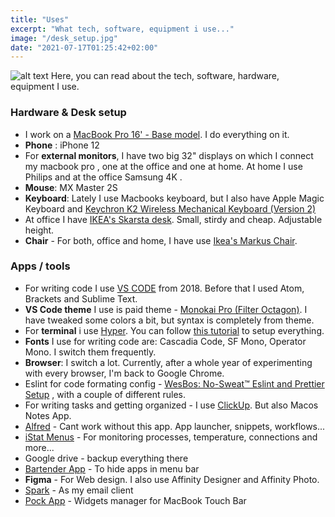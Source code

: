 ```yaml
---
title: "Uses"
excerpt: "What tech, software, equipment i use..."
image: "/desk_setup.jpg"
date: "2021-07-17T01:25:42+02:00"
---
```


![alt text](/desk_setup.jpg)
Here, you can read about the tech, software, hardware, equipment I use.

### Hardware & Desk setup

-   I work on a [MacBook Pro 16' - Base model](https://www.amazon.com/Apple-MacBook-16-Inch-512GB-Storage/dp/B081FZV45H/). I do everything on it.
-   **Phone** : iPhone 12
-   For **external monitors**, I have two big 32" displays on which I connect my macbook pro , one at the office and one at home. At home I use Philips and at the office Samsung 4K .
-   **Mouse**: MX Master 2S
-   **Keyboard**: Lately I use Macbooks keyboard, but I also have Apple Magic Keyboard and [Keychron K2 Wireless Mechanical Keyboard (Version 2)
    ](https://www.keychron.com/products/keychron-k2-wireless-mechanical-keyboard)
-   At office I have [IKEA's Skarsta desk](https://www.ikea.com/rs/sr/p/skarsta-podesivi-pisaci-sto-bela-s59324818/). Small, stirdy and cheap. Adjustable height.
-   **Chair** - For both, office and home, I have use [Ikea's Markus Chair](https://www.ikea.com/rs/sr/p/markus-kancelarijska-stolica-vissle-tamnosiva-70261150/).

### Apps / tools

-   For writing code I use [VS CODE](https://code.visualstudio.com/) from 2018. Before that I used Atom, Brackets and Sublime Text.
-   **VS Code theme** I use is paid theme - [Monokai Pro (Filter Octagon)](https://monokai.pro/?ref=stefans.dev). I have tweaked some colors a bit, but syntax is completely from theme.
-   For **terminal** i use [Hyper](https://hyper.is). You can follow [this tutorial](https://tjay.dev/howto-my-terminal-shell-setup-hyper-js-zsh-starship/?ref=stefans.dev) to setup everything.
-   **Fonts** I use for writing code are: Cascadia Code, SF Mono, Operator Mono. I switch them frequently.
-   **Browser**: I switch a lot. Currently, after a whole year of experimenting with every browser, I'm back to Google Chrome.
-   Eslint for code formating config - [WesBos: No-Sweat™ Eslint and Prettier Setup](https://github.com/wesbos/eslint-config-wesbos) , with a couple of different rules.
-   For writing tasks and getting organized - I use [ClickUp](clickup.com). But also Macos Notes App.
-   [Alfred](https://www.alfredapp.com/) - Cant work without this app. App launcher, snippets, workflows...
-   [iStat Menus](https://bjango.com/mac/istatmenus/) - For monitoring processes, temperature, connections and more...
-   Google drive - backup everything there
-   [Bartender App](https://www.macbartender.com/) - To hide apps in menu bar
-   **Figma** - For Web design. I also use Affinity Designer and Affinity Photo.
-   [Spark](https://sparkmailapp.com/?ref=stefans.dev) - As my email client
-   [Pock App](https://pock.app/) - Widgets manager for MacBook Touch Bar

